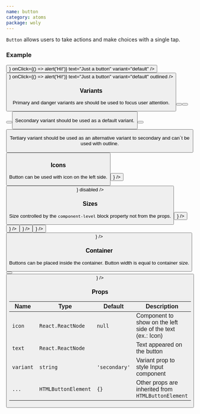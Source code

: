 ```yaml
---
name: button
category: atoms
package: woly
---
```



`Button` allows users to take actions and make choices with a single tap.

### Example

<Playground>
  <Button
    icon={<IconSearch />}
    onClick={() => alert('Hi!')}
    text="Just a button"
    variant="default"
  />
  <Button
    icon={<IconSearch />}
    onClick={() => alert('Hi!')}
    text="Just a button"
    variant="default"
    outlined
  />
</Playground>

### Variants

Primary and danger variants are should be used to focus user attention.

<Playground>
  <Button text="The main action on the page" variant="primary" />
  <Button text="The main action on the page" variant="primary" outlined/>
  <Button text="Alternative action" variant="danger" outlined />
  <Button text="Alternative action" variant="danger" />
</Playground>

Secondary variant should be used as a default variant.

<Playground>
  <Button text="Alternative action" variant="secondary" />
  <Button text="Alternative action" variant="secondary" outlined />
</Playground>

Tertiary variant should be used as an alternative variant to secondary and can`t be used with outline.

<Playground>
   <Button text="Alternative action" variant="tertiary" />
</Playground>

### Icons

Button can be used with icon on the left side.

<Playground>
  <Button text="Icon on the left" variant="primary" icon={<IconPlus />} />
  <Button text="Disabled button" variant="primary" icon={<IconSearch />} disabled />
</Playground>

### Sizes

Size controlled by the `component-level` block property not from the props.

<Playground>
  <block.S>
    <Button variant="primary" text="Small" icon={<IconPlus />} />
  </block.S>
  <block.M>
    <Button variant="primary" text="Normal" icon={<IconPlus />} />
  </block.M>
  <block.L>
    <Button variant="primary" text="Large" icon={<IconPlus />} />
  </block.L>
  <block.XL>
    <Button variant="primary" text="Extra Large" icon={<IconPlus />} />
  </block.XL>
  <block.H>
    <Button variant="primary" text="Huge" icon={<IconPlus />} />
  </block.H>
</Playground>

### Container

Buttons can be placed inside the container. Button width is equal to container size.

<Playground direction="horizontal">
  <block.S>
    <Button variant="primary" text="Small" />
  </block.S>
  <block.S>
    <Button variant="primary" text="Small" icon={<IconPlus />} />
  </block.S>
</Playground>

### Props

| Name      | Type                | Default       | Description                                                |
| --------- | ------------------- | ------------- | ---------------------------------------------------------- |
| `icon`    | `React.ReactNode`   | `null`        | Component to show on the left side of the text (ex.: Icon) |
| `text`    | `React.ReactNode`   |               | Text appeared on the button                                |
| `variant` | `string`            | `'secondary'` | Variant prop to style Input component                      |
| `...`     | `HTMLButtonElement` | `{}`          | Other props are inherited from `HTMLButtonElement`         |
